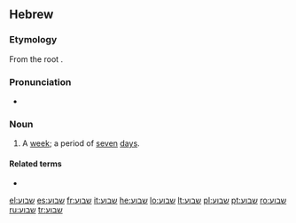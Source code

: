 ==Hebrew==

===Etymology===
From the root {{term|ש-ב-ע||sc=Hebr|tr=sh-v-`}}.

===Pronunciation===
* {{a|Modern Hebrew}} {{IPA|/ʃaˈvua(ʕ)/|lang=he}}

===Noun===
{{he-noun|g=m|pl=שבועות|tr=shavúa`}}

# A [[week]]; a period of [[seven]] [[day]]s.

====Related terms====
* {{onym|he|שבע|gloss=seven|sc=Hebr|tr=shéva`}}

[[el:שבוע]]
[[es:שבוע]]
[[fr:שבוע]]
[[it:שבוע]]
[[he:שבוע]]
[[lo:שבוע]]
[[lt:שבוע]]
[[pl:שבוע]]
[[pt:שבוע]]
[[ro:שבוע]]
[[ru:שבוע]]
[[tr:שבוע]]